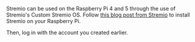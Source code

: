 Stremio can be used on the Raspberry Pi 4 and 5 through the use of Stremio's Custom Stremio OS. 
Follow [this blog post from Stremio](https://blog.stremio.com/stremio-os-is-now-available-for-raspberry-pi-5-4/) to install Stremio on your Raspberry Pi.

Then, log in with the account you created earlier.
